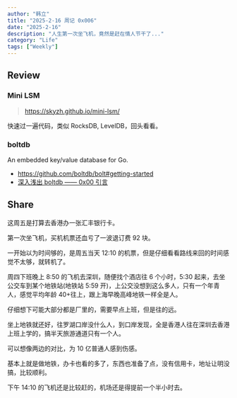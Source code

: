 ```yaml
---
author: "韩立"
title: "2025-2-16 周记 0x006"
date: "2025-2-16"
description: "人生第一次坐飞机，竟然是赶在情人节干了..."
category: "Life"
tags: ["Weekly"]
---
```


## Review

### Mini LSM

> https://skyzh.github.io/mini-lsm/

快速过一遍代码，类似 RocksDB, LevelDB，回头看看。

### boltdb

An embedded key/value database for Go.

- https://github.com/boltdb/bolt#getting-started
- [深入浅出 boltdb —— 0x00 引言](https://blog.mrcroxx.com/posts/code-reading/boltdb-made-simple/0-introduction/)

## Share

这周五是打算去香港办一张汇丰银行卡。

第一次坐飞机，买机机票还血亏了一波退订费 92 块。

一开始以为时间够的，是周五当天 12:10 的机票，但是仔细看看路线来回的时间感觉不太够，就转机了。

周四下班晚上 8:50 的飞机去深圳，随便找个酒店往 6 个小时，5:30 起来，去坐公交车到某个地铁站(地铁站 5:59 开)，上公交没想到这么多人，只有一个年青人，感觉平均年龄 40+往上，跟上海早晚高峰地铁一样全是人。

仔细想下可能大部分都是厂里的，需要早点上班，但是往的远。

坐上地铁就还好，往罗湖口岸没什么人，到口岸发现，全是香港人往在深圳去香港上班上学的，搞半天旅游通道只有一个人。

可以想像两边的对比，为 10 亿普通人感到伤感。

基本上就是做地铁，办卡也看的多了，东西也准备了点，没有信用卡，地址让明没搞，比较顺利。

下午 14:10 的飞机还是比较赶的，机场还是得提前一个半小时去。
